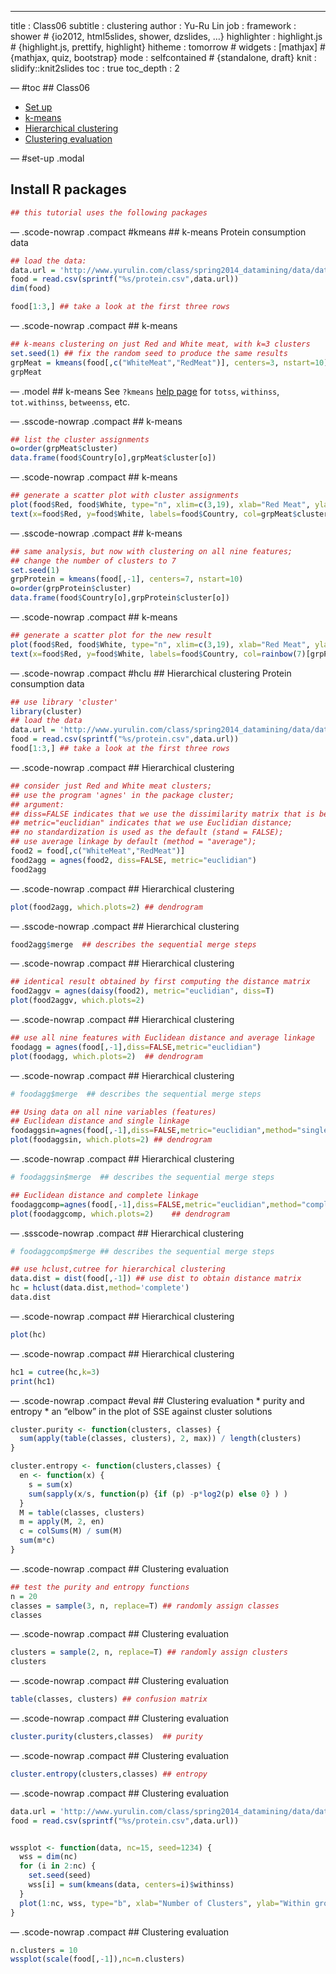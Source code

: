 ---
title       : Class06
subtitle    : clustering
author      : Yu-Ru Lin
job         : 
framework   : shower        # {io2012, html5slides, shower, dzslides, ...}
highlighter : highlight.js  # {highlight.js, prettify, highlight}
hitheme     : tomorrow      # 
widgets     : [mathjax]            # {mathjax, quiz, bootstrap}
mode        : selfcontained # {standalone, draft}
knit        : slidify::knit2slides
toc         : true
toc_depth   : 2

--- #toc
## Class06
  
* [Set up](#set-up)
* [k-means](#kmeans)
* [Hierarchical clustering](#hclu)
* [Clustering evaluation](#eval)

--- #set-up .modal 

## Install R packages
```r
## this tutorial uses the following packages
```

--- .scode-nowrap .compact #kmeans
## k-means
Protein consumption data

```r
## load the data:
data.url = 'http://www.yurulin.com/class/spring2014_datamining/data/data_text'
food = read.csv(sprintf("%s/protein.csv",data.url))
dim(food)

food[1:3,] ## take a look at the first three rows
```

--- .scode-nowrap .compact
## k-means
```r
## k-means clustering on just Red and White meat, with k=3 clusters
set.seed(1) ## fix the random seed to produce the same results 
grpMeat = kmeans(food[,c("WhiteMeat","RedMeat")], centers=3, nstart=10)
grpMeat
```

--- .model
## k-means
See `?kmeans` [help page](https://www.rdocumentation.org/packages/stats/versions/3.5.1/topics/kmeans) for `totss`, `withinss`, `tot.withinss`, `betweenss`, etc.

--- .sscode-nowrap .compact
## k-means
```r
## list the cluster assignments
o=order(grpMeat$cluster)
data.frame(food$Country[o],grpMeat$cluster[o])
```

--- .scode-nowrap .compact
## k-means
```r
## generate a scatter plot with cluster assignments
plot(food$Red, food$White, type="n", xlim=c(3,19), xlab="Red Meat", ylab="White Meat")
text(x=food$Red, y=food$White, labels=food$Country, col=grpMeat$cluster+1)
```

--- .sscode-nowrap .compact
## k-means
```r
## same analysis, but now with clustering on all nine features;
## change the number of clusters to 7
set.seed(1)
grpProtein = kmeans(food[,-1], centers=7, nstart=10) 
o=order(grpProtein$cluster)
data.frame(food$Country[o],grpProtein$cluster[o])
```

--- .scode-nowrap .compact
## k-means
```r
## generate a scatter plot for the new result
plot(food$Red, food$White, type="n", xlim=c(3,19), xlab="Red Meat", ylab="White Meat")
text(x=food$Red, y=food$White, labels=food$Country, col=rainbow(7)[grpProtein$cluster])
```

--- .scode-nowrap .compact #hclu
## Hierarchical clustering 
Protein consumption data

```r
## use library 'cluster'
library(cluster)
## load the data
data.url = 'http://www.yurulin.com/class/spring2014_datamining/data/data_text'
food = read.csv(sprintf("%s/protein.csv",data.url))
food[1:3,] ## take a look at the first three rows
```

--- .scode-nowrap .compact 
## Hierarchical clustering 
```r
## consider just Red and White meat clusters;
## use the program 'agnes' in the package cluster;
## argument:
## diss=FALSE indicates that we use the dissimilarity matrix that is being calculated from raw data;
## metric="euclidian" indicates that we use Euclidian distance;
## no standardization is used as the default (stand = FALSE);
## use average linkage by default (method = "average"); 
food2 = food[,c("WhiteMeat","RedMeat")]
food2agg = agnes(food2, diss=FALSE, metric="euclidian")
food2agg
```

--- .scode-nowrap .compact 
## Hierarchical clustering 
```r
plot(food2agg, which.plots=2) ## dendrogram
```

--- .sscode-nowrap .compact 
## Hierarchical clustering 
```r
food2agg$merge  ## describes the sequential merge steps
```

--- .scode-nowrap .compact 
## Hierarchical clustering 
```r
## identical result obtained by first computing the distance matrix
food2aggv = agnes(daisy(food2), metric="euclidian", diss=T)
plot(food2aggv, which.plots=2)
```

--- .scode-nowrap .compact 
## Hierarchical clustering 
```r
## use all nine features with Euclidean distance and average linkage
foodagg = agnes(food[,-1],diss=FALSE,metric="euclidian")
plot(foodagg, which.plots=2)  ## dendrogram
```

--- .scode-nowrap .compact 
## Hierarchical clustering 
```r
# foodagg$merge  ## describes the sequential merge steps

## Using data on all nine variables (features)
## Euclidean distance and single linkage
foodaggsin=agnes(food[,-1],diss=FALSE,metric="euclidian",method="single")
plot(foodaggsin, which.plots=2)	## dendrogram
```

--- .scode-nowrap .compact 
## Hierarchical clustering 
```r
# foodaggsin$merge	## describes the sequential merge steps

## Euclidean distance and complete linkage
foodaggcomp=agnes(food[,-1],diss=FALSE,metric="euclidian",method="complete")
plot(foodaggcomp, which.plots=2)	## dendrogram
```

--- .ssscode-nowrap .compact 
## Hierarchical clustering 
```r
# foodaggcomp$merge	## describes the sequential merge steps

## use hclust,cutree for hierarchical clustering
data.dist = dist(food[,-1]) ## use dist to obtain distance matrix
hc = hclust(data.dist,method='complete')
data.dist
```

--- .scode-nowrap .compact 
## Hierarchical clustering 
```r
plot(hc)
```

--- .scode-nowrap .compact 
## Hierarchical clustering 
```r
hc1 = cutree(hc,k=3)
print(hc1)
```

--- .scode-nowrap .compact #eval
## Clustering evaluation
* purity and entropy
* an "elbow" in the plot of SSE against cluster solutions
```r
cluster.purity <- function(clusters, classes) {
  sum(apply(table(classes, clusters), 2, max)) / length(clusters)
}

cluster.entropy <- function(clusters,classes) {
  en <- function(x) {
    s = sum(x)
    sum(sapply(x/s, function(p) {if (p) -p*log2(p) else 0} ) )
  }
  M = table(classes, clusters)
  m = apply(M, 2, en)
  c = colSums(M) / sum(M)
  sum(m*c)
}
```

--- .scode-nowrap .compact 
## Clustering evaluation
```r
## test the purity and entropy functions
n = 20
classes = sample(3, n, replace=T) ## randomly assign classes
classes
```

--- .scode-nowrap .compact 
## Clustering evaluation
```r
clusters = sample(2, n, replace=T) ## randomly assign clusters
clusters
```

--- .scode-nowrap .compact 
## Clustering evaluation
```r
table(classes, clusters) ## confusion matrix
```

--- .scode-nowrap .compact 
## Clustering evaluation
```r
cluster.purity(clusters,classes)  ## purity
```

--- .scode-nowrap .compact 
## Clustering evaluation
```r
cluster.entropy(clusters,classes) ## entropy
```

--- .scode-nowrap .compact 
## Clustering evaluation
```r
data.url = 'http://www.yurulin.com/class/spring2014_datamining/data/data_text'
food = read.csv(sprintf("%s/protein.csv",data.url))


wssplot <- function(data, nc=15, seed=1234) {
  wss = dim(nc)
  for (i in 2:nc) {
    set.seed(seed)
    wss[i] = sum(kmeans(data, centers=i)$withinss)
  }
  plot(1:nc, wss, type="b", xlab="Number of Clusters", ylab="Within groups sum of squares")
}
```

--- .scode-nowrap .compact 
## Clustering evaluation
```r
n.clusters = 10
wssplot(scale(food[,-1]),nc=n.clusters)
```
